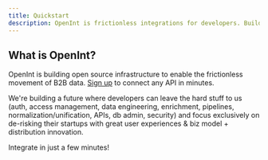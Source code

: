 ```yaml
---
title: Quickstart
description: OpenInt is frictionless integrations for developers. Build in a weekend, and let us do the heavy lifting. Your customers will thank you.
---
```


## What is OpenInt?

OpenInt is building open source infrastructure to enable the frictionless movement
of B2B data. [Sign up](https://www.openint.dev) to connect any API in minutes.

We're building a future where developers can leave the hard stuff to us (auth, access management, data
engineering, enrichment, pipelines, normalization/unification, APIs, db admin,
security) and focus exclusively on de-risking their startups with great user
experiences & biz model + distribution innovation.

<Card title="Request a demo" icon="rocket" href="https://www.openint.dev">
  Integrate in just a few minutes!
</Card>